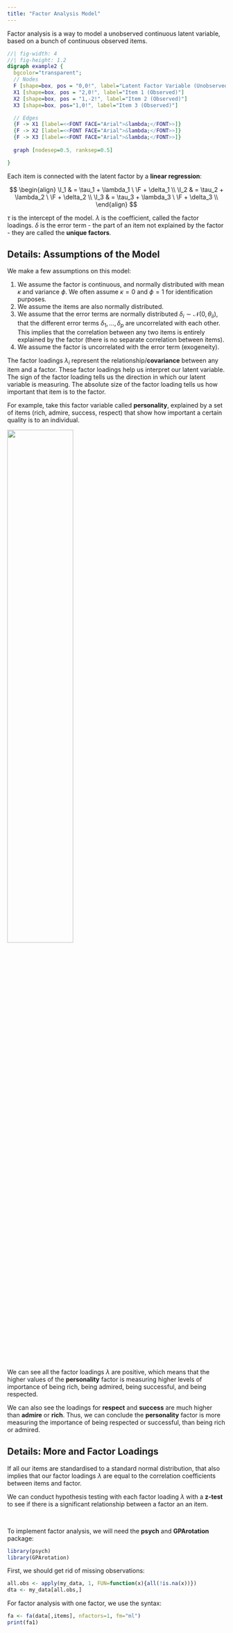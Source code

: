 ```yaml
---
title: "Factor Analysis Model"
---
```


Factor analysis is a way to model a unobserved continuous latent variable, based on a bunch of continuous observed items.

::: center-graph
```dot
//| fig-width: 4
//| fig-height: 1.2
digraph example2 {
  bgcolor="transparent";
  // Nodes
  F [shape=box, pos = "0,0!", label="Latent Factor Variable (Unobserved)"]
  X1 [shape=box, pos = "2,0!", label="Item 1 (Observed)"]
  X2 [shape=box, pos = "1,-2!", label="Item 2 (Observed)"]
  X3 [shape=box, pos="1,0!", label="Item 3 (Observed)"]

  // Edges
  {F -> X1 [label=<<FONT FACE="Arial">&lambda;</FONT>>]}
  {F -> X2 [label=<<FONT FACE="Arial">&lambda;</FONT>>]}
  {F -> X3 [label=<<FONT FACE="Arial">&lambda;</FONT>>]}
  
  graph [nodesep=0.5, ranksep=0.5]

}
```
:::

Each item is connected with the latent factor by a **linear regression**:

$$
\begin{align}
\I_1 & = \tau_1 + \lambda_1 \ \F + \delta_1 \\
\I_2 & = \tau_2 + \lambda_2 \ \F + \delta_2 \\
\I_3 & = \tau_3 + \lambda_3 \ \F + \delta_3 \\
\end{align}
$$

::: small
$\tau$ is the intercept of the model. $\lambda$ is the coefficient, called the factor loadings. $\delta$ is the error term - the part of an item not explained by the factor - they are called the **unique factors**.
:::

::: {.callout-note collapse="true"}
## Details: Assumptions of the Model

::: append
We make a few assumptions on this model:

1.  We assume the factor is continuous, and normally distributed with mean $\kappa$ and variance $\phi$. We often assume $\kappa = 0$ and $\phi = 1$ for identification purposes.
2.  We assume the items are also normally distributed.
3.  We assume that the error terms are normally distributed $\delta_i \sim \mathcal N(0, \theta_{ii})$, that the different error terms $\delta_1, \dots, \delta_p$ are uncorrelated with each other. This implies that the correlation between any two items is entirely explained by the factor (there is no separate correlation between items).
4.  We assume the factor is uncorrelated with the error term (exogeneity).
:::
:::

The factor loadings $\lambda_i$ represent the relationship/**covariance** between any item and a factor. These factor loadings help us interpret our latent variable. The sign of the factor loading tells us the direction in which our latent variable is measuring. The absolute size of the factor loading tells us how important that item is to the factor.

For example, take this factor variable called **personality**, explained by a set of items (rich, admire, success, respect) that show how important a certain quality is to an individual.

![](images/clipboard-2966252668.png){fig-align="center" width="55%"}

We can see all the factor loadings $\lambda$ are positive, which means that the higher values of the **personality** factor is measuring higher levels of importance of being rich, being admired, being successful, and being respected.

We can also see the loadings for **respect** and **success** are much higher than **admire** or **rich**. Thus, we can conclude the **personality** factor is more measuring the importance of being respected or successful, than being rich or admired.

::: {.callout-note collapse="true"}
## Details: More and Factor Loadings

::: append
If all our items are standardised to a standard normal distribution, that also implies that our factor loadings $\lambda$ are equal to the correlation coefficients between items and factor.

We can conduct hypothesis testing with each factor loading $\lambda$ with a **z-test** to see if there is a significant relationship between a factor an an item.
:::
:::

<br />

To implement factor analysis, we will need the **psych** and **GPArotation** package:

```r
library(psych)
library(GPArotation)
```

First, we should get rid of missing observations:

```r
all.obs <- apply(my_data, 1, FUN=function(x){all(!is.na(x))})
dta <- my_data[all.obs,]
```

For factor analysis with one factor, we use the syntax:

```r
fa <- fa(data[,items], nfactors=1, fm="ml")
print(fa1)
```
